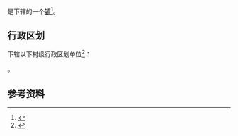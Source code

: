 {{中国乡级行政区|46/90/01/102/000}}

'''{{PAGENAMEBASE}}'''是{{PRC admin/fullname|46/90/01/102/000|3}}下辖的一个[[行政建制镇|镇]]<ref>{{PRC admin/ref sgc|{{PRC admin/parent|46/90/01/102/000}}}}</ref>。

== 行政区划 ==
{{PAGENAMEBASE}}下辖以下村级行政区划单位<ref>{{PRC admin/ref sgc|46/90/01/102/000}}</ref>：

{{PRC admin/children|46/90/01/102/000}}。

== 参考资料 ==
{{reflist}}

{{海南行政区划小作品}}
{{PRC admin/navcat|46/90/01/102/000}}